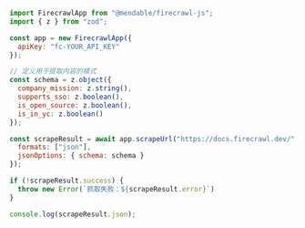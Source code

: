 ```js Node
import FirecrawlApp from "@mendable/firecrawl-js";
import { z } from "zod";

const app = new FirecrawlApp({
  apiKey: "fc-YOUR_API_KEY"
});

// 定义用于提取内容的模式
const schema = z.object({
  company_mission: z.string(),
  supports_sso: z.boolean(),
  is_open_source: z.boolean(),
  is_in_yc: z.boolean()
});

const scrapeResult = await app.scrapeUrl("https://docs.firecrawl.dev/", {
  formats: ["json"],
  jsonOptions: { schema: schema }
});

if (!scrapeResult.success) {
  throw new Error(`抓取失败：${scrapeResult.error}`)
}

console.log(scrapeResult.json);
```
